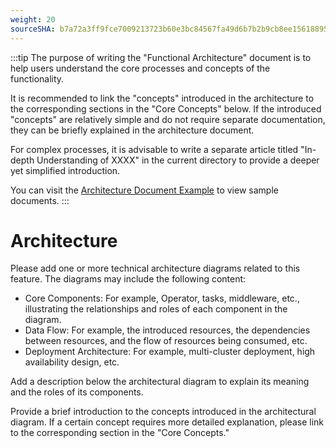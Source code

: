 ```yaml
---
weight: 20
sourceSHA: b7a72a3ff9fce7009213723b60e3bc84567fa49d6b7b2b9cb8ee156188954089
---
```


:::tip
The purpose of writing the "Functional Architecture" document is to help users understand the core processes and concepts of the functionality.

It is recommended to link the "concepts" introduced in the architecture to the corresponding sections in the "Core Concepts" below. If the introduced "concepts" are relatively simple and do not require separate documentation, they can be briefly explained in the architecture document.

For complex processes, it is advisable to write a separate article titled "In-depth Understanding of XXXX" in the current directory to provide a deeper yet simplified introduction.

You can visit the [Architecture Document Example](https://product-doc-guide.alauda.cn/template/arch/module_arch_example.html) to view sample documents.
:::

# Architecture

Please add one or more technical architecture diagrams related to this feature. The diagrams may include the following content:

- Core Components: For example, Operator, tasks, middleware, etc., illustrating the relationships and roles of each component in the diagram.
- Data Flow: For example, the introduced resources, the dependencies between resources, and the flow of resources being consumed, etc.
- Deployment Architecture: For example, multi-cluster deployment, high availability design, etc.

Add a description below the architectural diagram to explain its meaning and the roles of its components.

Provide a brief introduction to the concepts introduced in the architectural diagram. If a certain concept requires more detailed explanation, please link to the corresponding section in the "Core Concepts."
